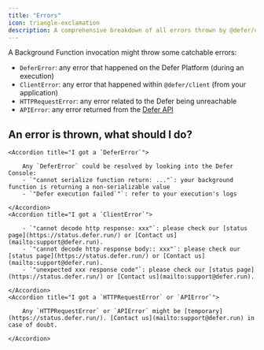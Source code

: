 ```yaml
---
title: "Errors"
icon: triangle-exclamation
description: A comprehensive breakdown of all errors thrown by @defer/client.
---
```


A Background Function invocation might throw some catchable errors:
- `DeferError`: any error that happened on the Defer Platform (during an execution)
- `ClientError`: any error that happened within `@defer/client` (from your application)
- `HTTPRequestError`: any error related to the Defer being unreachable
- `APIError`: any error returned from the [Defer API](/references/defer-api/enqueue)

## An error is thrown, what should I do?


<AccordionGroup>

    <Accordion title="I got a `DeferError`">

        Any `DeferError` could be resolved by looking into the Defer Console:
        - `"cannot serialize function return: ..."`: your background function is returning a non-serializable value
        - `"Defer execution failed`"`: refer to your execution's logs

    </Accordion>
    <Accordion title="I got a `ClientError`">

        - `"cannot decode http response: xxx"`: please check our [status page](https://status.defer.run/) or [Contact us](mailto:support@defer.run).
        - `"cannot decode http response body:: xxx"`: please check our [status page](https://status.defer.run/) or [Contact us](mailto:support@defer.run).
        - `"unexpected xxx response code"`: please check our [status page](https://status.defer.run/) or [Contact us](mailto:support@defer.run).

    </Accordion>
    <Accordion title="I got a `HTTPRequestError` or `APIError`">

        Any `HTTPRequestError` or `APIError` might be [temporary](https://status.defer.run/). [Contact us](mailto:support@defer.run) in case of doubt.

    </Accordion>

</AccordionGroup>
